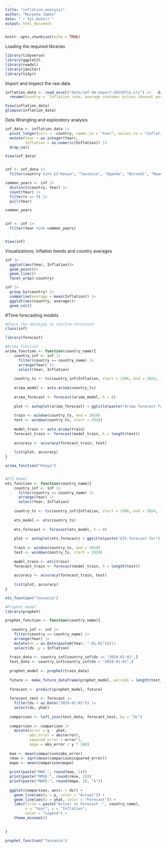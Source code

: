---
title: "inflation_analysis"
author: "Musyoka James"
date: "`r Sys.Date()`"
output: html_document
---

```{r setup, include=FALSE}
knitr::opts_chunk$set(echo = TRUE)
```

Loading the required libraries
```{r}
library(tidyverse)
library(ggplot2)
library(readxl)
library(janitor)
library(tidyr)

```


Import and inspect the raw data
```{r}

inflation_data <- read_excel("data/imf-dm-export-20250712.xls") |>   drop_na() |> 
  rename(country = `Inflation rate, average consumer prices (Annual percent change)`)

View(inflation_data) 
glimpse(inflation_data)

```

Data Wrangling and exploratory analysis
```{r}

inf_data <- inflation_data |> 
  pivot_longer(cols = -country, names_to = "Year", values_to = "Inflation") |> 
  mutate(Year = as.integer(Year),
         Inflation = as.numeric(Inflation)) |> 
  drop_na()

View(inf_data)


inf <- inf_data |> 
  filter(country %in% c("Kenya", "Tanzania", "Uganda", "Burundi", "Rwanda", "South Africa", "Egypt", "Nigeria", "Morocco")) 

common_years <- inf |> 
  distinct(country, Year) |> 
  count(Year) |> 
  filter(n == 9) |> 
  pull(Year)

common_years

  
inf <- inf |> 
  filter(Year %in% common_years)


View(inf)


```

Visualizations; inflation trends and country averages
```{r}
inf |> 
  ggplot(aes(Year, Inflation))+
  geom_point()+
  geom_line()+
  facet_wrap(~country)

inf |> 
  group_by(country) |> 
  summarise(average = mean(Inflation)) |> 
  ggplot(aes(country, average))+
  geom_col()

```

#Time forecasting models
```{r}
#Check the datatype to confirm structure
class(inf)

library(forecast)

#Arima function
arima_function <- function(country_name){
    country_inf <- inf |> 
      filter(country == country_name) |> 
      arrange(Year) |>
      select(Year, Inflation)
    
    country_ts <- ts(country_inf$Inflation, start = 1996, end = 2024, frequency = 4)
    
    arima_model <- auto.arima(country_ts)
    
    arima_forecast <- forecast(arima_model, h = 8)
    
    plot <- autoplot(arima_forecast) + ggtitle(paste("Arima forecast for"),country_name)
    
    train <- window(country_ts, end = 2019)
    test <- window(country_ts, start = 2020)
    
    model_train <- auto.arima(train)
    forecast_train <- forecast(model_train, h = length(test))
    
    accuracy <- accuracy(forecast_train, test)
    
    list(plot, accuracy)
}

arima_function("Kenya")


#ETS Model
ets_function <- function(country_name){
    country_inf <- inf |> 
      filter(country == country_name) |> 
      arrange(Year) |> 
      select(Year, Inflation)
    
    country_ts <- ts(country_inf$Inflation, start = 1996, end = 2024, frequency = 4)
    
    ets_model <- ets(country_ts)
    
    ets_forecast <- forecast(ets_model, h = 8)
    
    plot <- autoplot(ets_forecast) + ggtitle(paste("ETS forecast for"),country_name)
    
    train <- window(country_ts, end = 2019)
    test <- window(country_ts, start = 2020)
    
    model_train <- ets(train)
    forecast_train <- forecast(model_train, h = length(test))
    
    accuracy <- accuracy(forecast_train, test)
    
    list(plot, accuracy)
}

ets_function("Tanzania")

#Prophet model
library(prophet)

prophet_function <- function(country_name){
 
   country_inf <- inf |> 
    filter(country == country_name) |> 
    arrange(Year) |> 
    mutate(ds = as.Date(paste0(Year, "-01-01")))|> 
    select(ds ,y = Inflation)
  
  train_data <- country_inf[country_inf$ds <= "2019-01-01",]
  test_data <- country_inf[country_inf$ds > "2019-01-01",]
  
  prophet_model <- prophet(train_data)
  
  future <- make_future_dataframe(prophet_model, periods = length(test_data), freq = "year")
  
  forecast <- predict(prophet_model, future)
  
  forecast_test <- forecast |> 
    filter(ds > as.Date("2019-01-01")) |> 
    select(ds, yhat)
  
  comparison <- left_join(test_data, forecast_test, by = "ds")
  
  comparison <- comparison |> 
    mutate(error = y - yhat,
           abs_error = abs(error),
           squared_error = error^2,
           mape = abs_error / y * 100)
  
  mae <- mean(comparison$abs_error)
  rmse <- sqrt(mean(comparison$squared_error))
  mape <- mean(comparison$mape)
  
  print(paste("MAE:", round(mae, 2)))
  print(paste("RMSE:", round(rmse, 2)))
  print(paste("MAPE:", round(mape, 2), "%"))
  
  ggplot(comparison, aes(x = ds)) +
    geom_line(aes(y = y, color = "Actual")) +
    geom_line(aes(y = yhat, color = "Forecast")) +
    labs(title = paste("Actual vs Forecast -", country_name),
         x = "Year", y = "Inflation",
         color = "Legend") +
    theme_minimal()
  
  
}

prophet_function("Tanzania")


```














